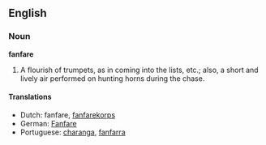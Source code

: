 ==English==

===Noun===

'''fanfare'''

#A flourish of trumpets, as in coming into the lists, etc.; also, a short and lively air performed on hunting horns during the chase.

====Translations====
*Dutch: fanfare, [[fanfarekorps]]
*German: [[Fanfare]]
*Portuguese:  [[charanga]], [[fanfarra]]